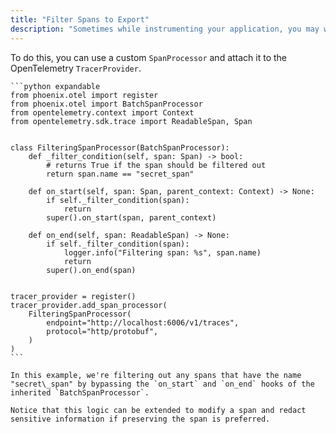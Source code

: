 ```yaml
---
title: "Filter Spans to Export"
description: "Sometimes while instrumenting your application, you may want to filter out or modify certain spans from being sent to Phoenix. For example, you may want to filter out spans that are that contain sensitive information or contain redundant information."
---
```



To do this, you can use a custom `SpanProcessor` and attach it to the OpenTelemetry `TracerProvider`.

<Tabs>

  <Tab title="Python">

    ```python expandable
    from phoenix.otel import register
    from phoenix.otel import BatchSpanProcessor
    from opentelemetry.context import Context
    from opentelemetry.sdk.trace import ReadableSpan, Span


    class FilteringSpanProcessor(BatchSpanProcessor):
        def _filter_condition(self, span: Span) -> bool:
            # returns True if the span should be filtered out
            return span.name == "secret_span"

        def on_start(self, span: Span, parent_context: Context) -> None:
            if self._filter_condition(span):
                return
            super().on_start(span, parent_context)

        def on_end(self, span: ReadableSpan) -> None:
            if self._filter_condition(span):
                logger.info("Filtering span: %s", span.name)
                return
            super().on_end(span)


    tracer_provider = register()
    tracer_provider.add_span_processor(
        FilteringSpanProcessor(
            endpoint="http://localhost:6006/v1/traces",
            protocol="http/protobuf",
        )
    )
    ```

    In this example, we're filtering out any spans that have the name "secret\_span" by bypassing the `on_start` and `on_end` hooks of the inherited `BatchSpanProcessor`.

    Notice that this logic can be extended to modify a span and redact sensitive information if preserving the span is preferred.

  </Tab>

</Tabs>



